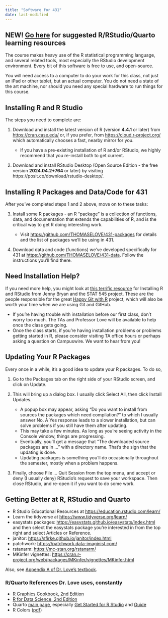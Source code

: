 ```yaml
---
title: "Software for 431"
date: last-modified
---
```


## NEW! [Go here](#getting-better-at-r-rstudio-and-quarto) for suggested R/RStudio/Quarto learning resources

The course makes heavy use of the R statistical programming language, and several related tools, most especially the RStudio development environment. Every bit of this software is free to use, and open-source.

You will need access to a computer to do your work for this class, not just an iPad or other tablet, but an actual computer. You do not need a state of the art machine, nor should you need any special hardware to run things for this course.

## Installing R and R Studio

The steps you need to complete are:

1. Download and install the latest version of R (version **4.4.1** or later) from <https://cran.case.edu/> or, if you prefer, from <https://cloud.r-project.org/> which automatically chooses a fast, nearby mirror for you.

    - If you have a pre-existing installation of R and/or RStudio, we highly recommend that you re-install both to get current.

2. Download and install RStudio Desktop (Open Source Edition - the free version **2024.04.2+764** or later) by visiting https://posit.co/download/rstudio-desktop/.

## Installing R Packages and Data/Code for 431

After you’ve completed steps 1 and 2 above, move on to these tasks:

3. Install some R packages - an R “package” is a collection of functions, data, and documentation that extends the capabilities of R, and is the critical way to get R doing interesting work.

    - Visit <https://github.com/THOMASELOVE/431-packages> for details and the list of packages we’ll be using in 431.

4. Download data and code (functions) we’ve developed specifically for 431 at <https://github.com/THOMASELOVE/431-data>. Follow the instructions you’ll find there.

## Need Installation Help?

If you need more help, you might look at [this terrific resource](https://stat545.com/install.html) for Installing R and RStudio from Jenny Bryan and the STAT 545 project. These are the people responsible for the great [Happy Git with R](https://happygitwithr.com/) project, which will also be worth your time when we are using Git and GitHub.

- If you’re having trouble with installation before our first class, don’t worry too much. The TAs and Professor Love will be available to help once the class gets going.
- Once the class starts, if you’re having installation problems or problems getting started in R, please consider visiting TA office hours or perhaps asking a question on Campuswire. We want to hear from you!

## Updating Your R Packages

Every once in a while, it’s a good idea to update your R packages. To do so,

1. Go to the Packages tab on the right side of your RStudio screen, and click on Update.

2. This will bring up a dialog box. I usually click Select All, then click Install Updates.

    - A popup box may appear, asking "Do you want to install from sources the packages which need compilation?" to which I usually answer No. A Yes response leads to a slower installation, but can solve problems if you still have them after updating.
    - This may take a few minutes. As long as you’re seeing activity in the Console window, things are progressing.
    - Eventually, you’ll get a message that "The downloaded source packages are in ..." with a directory name. That’s the sign that the updating is done.
    - Updating packages is something you’ll do occasionally throughout the semester, mostly when a problem happens.

3. Finally, choose File ... Quit Session from the top menu, and accept or deny (I usually deny) RStudio’s request to save your workspace. Then close RStudio, and re-open it if you want to do some work.

## Getting Better at R, RStudio and Quarto

- R Studio Educational Resources at <https://education.rstudio.com/learn/>
- Learn the tidyverse at <https://www.tidyverse.org/learn/>
- easystats packages: <https://easystats.github.io/easystats/index.html> and then select the easystats package you’re interested in from the top right and select Articles or Reference.
- janitor: <https://sfirke.github.io/janitor/index.html>
- patchwork: <https://patchwork.data-imaginist.com/>
- rstanarm: <https://mc-stan.org/rstanarm/>
- MKinfer vignettes: <https://cran.r-project.org/web/packages/MKinfer/vignettes/MKinfer.html>

Also, see [Appendix A of Dr. Love's textbook](https://thomaselove.github.io/431-book/package_info.html).

### R/Quarto References Dr. Love uses, constantly

- [R Graphics Cookbook, 2nd Edition](https://r-graphics.org/)
- [R for Data Science, 2nd Edition](https://r4ds.hadley.nz/)
- Quarto [main page](https://quarto.org/), especially [Get Started for R Studio](https://quarto.org/docs/get-started/hello/rstudio.html) and [Guide](https://quarto.org/docs/guide/https://quarto.org/docs/guide/)
- R Colors ([pdf](http://www.stat.columbia.edu/~tzheng/files/Rcolor.pdf))

